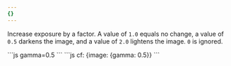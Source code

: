 ```yaml
---
{}
---
```


Increase exposure by a factor. A value of `1.0` equals no change, a value of `0.5` darkens the image, and a value of `2.0` lightens the image. `0` is ignored.

<Tabs>
  <TabItem label="URL format">
    ```js
    gamma=0.5
    ```
  </TabItem>
  <TabItem label="Workers">
  ```js
  cf: {image: {gamma: 0.5}}
  ```
  </TabItem>
</Tabs>